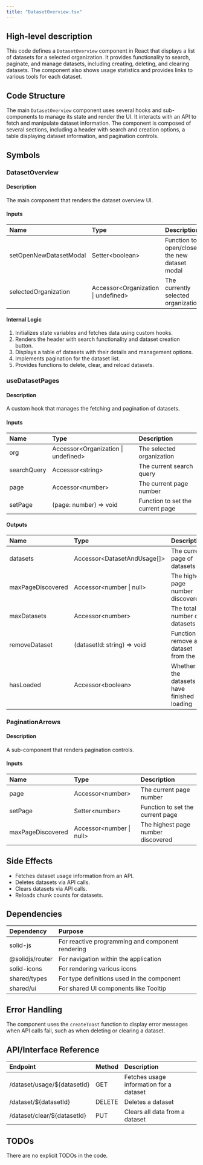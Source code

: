 ```yaml
---
title: "DatasetOverview.tsx"
---
```


## High-level description
This code defines a `DatasetOverview` component in React that displays a list of datasets for a selected organization. It provides functionality to search, paginate, and manage datasets, including creating, deleting, and clearing datasets. The component also shows usage statistics and provides links to various tools for each dataset.

## Code Structure
The main `DatasetOverview` component uses several hooks and sub-components to manage its state and render the UI. It interacts with an API to fetch and manipulate dataset information. The component is composed of several sections, including a header with search and creation options, a table displaying dataset information, and pagination controls.

## Symbols

### DatasetOverview
#### Description
The main component that renders the dataset overview UI.

#### Inputs
| Name | Type | Description |
|:-----|:-----|:------------|
| setOpenNewDatasetModal | Setter&lt;boolean&gt; | Function to open/close the new dataset modal |
| selectedOrganization | Accessor&lt;Organization \| undefined&gt; | The currently selected organization |

#### Internal Logic
1. Initializes state variables and fetches data using custom hooks.
2. Renders the header with search functionality and dataset creation button.
3. Displays a table of datasets with their details and management options.
4. Implements pagination for the dataset list.
5. Provides functions to delete, clear, and reload datasets.

### useDatasetPages
#### Description
A custom hook that manages the fetching and pagination of datasets.

#### Inputs
| Name | Type | Description |
|:-----|:-----|:------------|
| org | Accessor&lt;Organization \| undefined&gt; | The selected organization |
| searchQuery | Accessor&lt;string&gt; | The current search query |
| page | Accessor&lt;number&gt; | The current page number |
| setPage | (page: number) =&gt; void | Function to set the current page |

#### Outputs
| Name | Type | Description |
|:-----|:-----|:------------|
| datasets | Accessor&lt;DatasetAndUsage[]&gt; | The current page of datasets |
| maxPageDiscovered | Accessor&lt;number \| null&gt; | The highest page number discovered |
| maxDatasets | Accessor&lt;number&gt; | The total number of datasets |
| removeDataset | (datasetId: string) =&gt; void | Function to remove a dataset from the list |
| hasLoaded | Accessor&lt;boolean&gt; | Whether the datasets have finished loading |

### PaginationArrows
#### Description
A sub-component that renders pagination controls.

#### Inputs
| Name | Type | Description |
|:-----|:-----|:------------|
| page | Accessor&lt;number&gt; | The current page number |
| setPage | Setter&lt;number&gt; | Function to set the current page |
| maxPageDiscovered | Accessor&lt;number \| null&gt; | The highest page number discovered |

## Side Effects
- Fetches dataset usage information from an API.
- Deletes datasets via API calls.
- Clears datasets via API calls.
- Reloads chunk counts for datasets.

## Dependencies
| Dependency | Purpose |
|:-----------|:--------|
| solid-js | For reactive programming and component rendering |
| @solidjs/router | For navigation within the application |
| solid-icons | For rendering various icons |
| shared/types | For type definitions used in the component |
| shared/ui | For shared UI components like Tooltip |

## Error Handling
The component uses the `createToast` function to display error messages when API calls fail, such as when deleting or clearing a dataset.

## API/Interface Reference
| Endpoint | Method | Description |
|:---------|:-------|:------------|
| /dataset/usage/${datasetId} | GET | Fetches usage information for a dataset |
| /dataset/${datasetId} | DELETE | Deletes a dataset |
| /dataset/clear/${datasetId} | PUT | Clears all data from a dataset |

## TODOs
There are no explicit TODOs in the code.